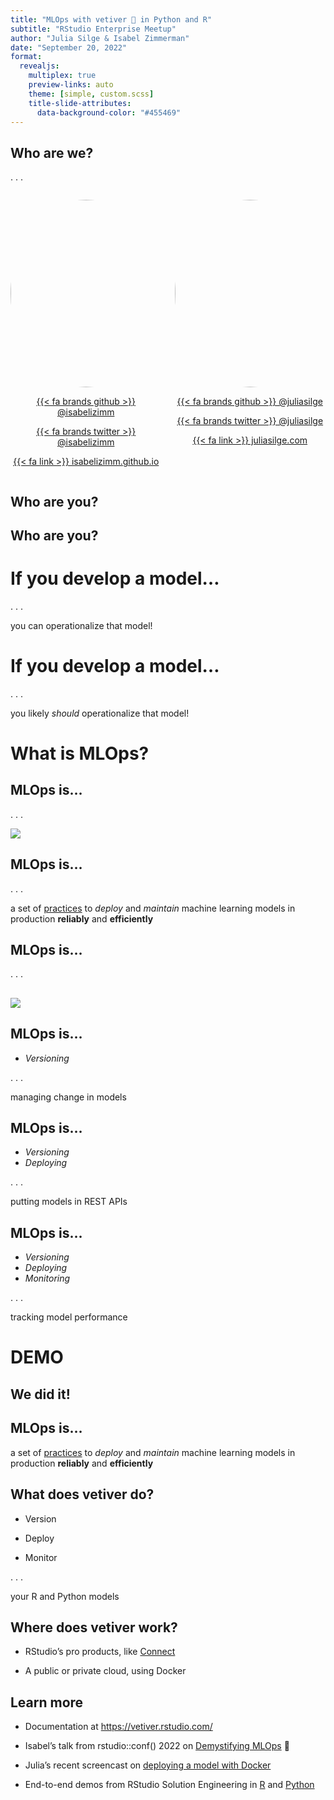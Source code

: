 ```yaml
---
title: "MLOps with vetiver 🏺 in Python and R"
subtitle: "RStudio Enterprise Meetup"
author: "Julia Silge & Isabel Zimmerman"
date: "September 20, 2022"
format:
  revealjs: 
    multiplex: true
    preview-links: auto
    theme: [simple, custom.scss]
    title-slide-attributes:
      data-background-color: "#455469"
---
```


## Who are we?

. . .

::: columns
::: {.column width="50%"}
<center>

<img src="https://github.com/isabelizimm.png" style="border-radius: 50%;" width="300px"/>

[{{< fa brands github >}} \@isabelizimm](https://github.com/isabelizimm)

[{{< fa brands twitter >}} \@isabelizimm](https://twitter.com/isabelizimm)

[{{< fa link >}} isabelizimm.github.io](https://isabelizimm.github.io/)

</center>
:::

::: {.column width="50%"}
<center>

<img src="https://github.com/juliasilge.png" style="border-radius: 50%;" width="300px"/>

[{{< fa brands github >}} \@juliasilge](https://github.com/juliasilge)

[{{< fa brands twitter >}} \@juliasilge](https://twitter.com/juliasilge)

[{{< fa link >}} juliasilge.com](https://juliasilge.com/)

</center>
:::
:::

## Who are you?

## Who are you?  {background-image="https://media.giphy.com/media/UoYqxidgzAGygqo1Q2/giphy.gif" background-size="50%"}

# If you develop a model...

. . .

you can operationalize that model!

# If you develop a model...

. . .

you likely _should_ operationalize that model!


# What is MLOps?

## MLOps is...

. . .

![](https://46eybw2v1nh52oe80d3bi91u-wpengine.netdna-ssl.com/wp-content/uploads/2021/12/Data-and-AI-Landscape-2021-v3-small-1024x530.jpg){fig-align="center"}

##  {background-image="https://media.giphy.com/media/3ohs4CFLK53EJYWJPy/giphy.gif" background-size="70%"}

## MLOps is...

. . .

a set of <u>practices</u> to *deploy* and *maintain* machine learning models in production **reliably** and **efficiently**

## MLOps is...

. . .


##  

![](https://vetiver.rstudio.com/images/ml_ops_cycle.png){fig-align="center"}

##  {background-image="https://media.giphy.com/media/3ohs4p8V5P6aTHI8Rq/giphy.gif" background-size="70%"}

## MLOps is...

- _Versioning_

. . .

managing change in models


## MLOps is...

- _Versioning_
- _Deploying_

. . . 

putting models in REST APIs 

## MLOps is...

- _Versioning_
- _Deploying_
- _Monitoring_

. . .

tracking model performance

# DEMO {background-color="#455469" .white}

## We did it!  {background-image="https://media.giphy.com/media/xThtalGAc8K7LzEThS/giphy.gif" background-size="50%"}

## MLOps is...

a set of <u>practices</u> to *deploy* and *maintain* machine learning models in production **reliably** and **efficiently**

## What does vetiver do?


::: incremental

- Version

- Deploy

- Monitor

:::
. . .

your R and Python models

## Where does vetiver work?

::: incremental

-   RStudio's pro products, like [Connect](https://www.rstudio.com/products/connect/)

-   A public or private cloud, using Docker

:::


## Learn more

::: incremental

-   Documentation at <https://vetiver.rstudio.com/>

-   Isabel's talk from rstudio::conf() 2022 on [Demystifying MLOps](https://www.rstudio.com/conference/2022/talks/demystifying-mlops/) 🍪

-   Julia's recent screencast on [deploying a model with Docker](https://youtu.be/5s7fI4cl2C8)

-   End-to-end demos from RStudio Solution Engineering in [R](https://github.com/sol-eng/bike_predict) and [Python](https://github.com/sol-eng/bike_predict_python)

:::
